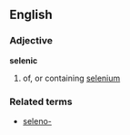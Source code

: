 ==English==
===Adjective===
'''selenic'''
#{{chemistry}} of, or containing [[selenium]]
===Related terms===
*[[seleno-]]